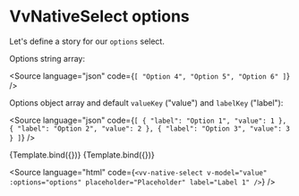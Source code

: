 
<Meta title="Components/NativeSelect/Props/options" />

# VvNativeSelect options

Let's define a story for our `options` select.

Options string array:

<Source language="json" code={`[ "Option 4", "Option 5", "Option 6" ]`} />

Options object array and default `valueKey` ("value") and `labelKey` ("label"):

<Source
	language="json"
	code={`[
	{
		"label": "Option 1",
		"value": 1
	},
	{
		"label": "Option 2",
		"value": 2
	},
	{
		"label": "Option 3",
		"value": 3
	}
]`}
/>

<Canvas>
	<Story
		name="optionsArray"
		play={optionsTest}
		args={{
			label: 'Lorem Ipsum',
			placeholder: 'Placeholder',
			value: '',
			options: ['Option 1', 'Option 2', 'Option 3'],
			'data-testid': 'native-select'
		}}>
		{Template.bind({})}
	</Story>
</Canvas>

<Canvas>
	<Story
		name="optionsObject"
		play={optionsTest}
		args={{
			label: 'Lorem Ipsum',
			placeholder: 'Placeholder',
			value: '',
			options: [
				{
					label: 'Option 1',
					value: 1
				},
				{
					label: 'Option 2',
					value: 2
				},
				{
					label: 'Option 3',
					value: 3
				}
			],
			'data-testid': 'native-select'
		}}>
		{Template.bind({})}
	</Story>
</Canvas>

<Source
	language="html"
	code={`<vv-native-select v-model="value" :options="options" placeholder="Placeholder" label="Label 1" />`}
/>
